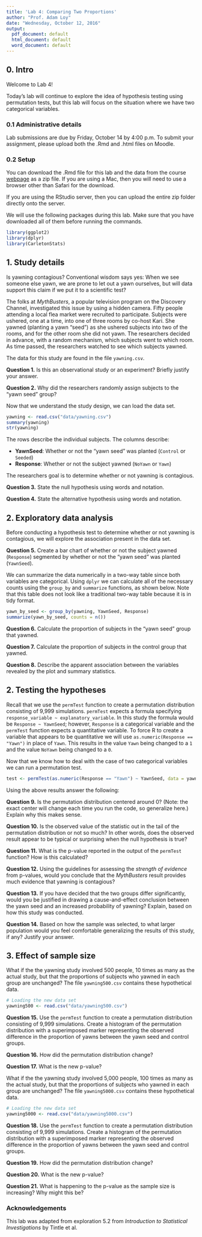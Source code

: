 ```yaml
---
title: 'Lab 4: Comparing Two Proportions'
author: "Prof. Adam Loy"
date: "Wednesday, October 12, 2016"
output:
  pdf_document: default
  html_document: default
  word_document: default
---
```


## 0. Intro

Welcome to Lab 4!

Today's lab will continue to explore the idea of hypothesis testing using permutation tests, but this lab will focus on the situation where we have two categorical variables.

### 0.1 Administrative details
Lab submissions are due by Friday, October 14 by 4:00 p.m. To submit your assignment, please upload both the .Rmd and .html files on Moodle.

### 0.2 Setup
You can download the .Rmd file for this lab and the data from the course [webpage](http://math107-lu.github.io/) as a zip file. If you are using a Mac, then you will need to use a browser other than Safari for the download. 

If you are using the RStudio server, then you can upload the entire zip folder directly onto the server.

We will use the following packages during this lab. Make sure that you have downloaded all of them before running the commands.


```r
library(ggplot2)
library(dplyr)
library(CarletonStats)
```


## 1. Study details

Is yawning contagious? Conventional wisdom says yes: When we see someone else yawn, we are prone to let out a yawn ourselves, but will data support this claim if we put it to a scientific test?

The folks at *MythBusters*, a popular television program on the Discovery Channel, investigated this issue by using a hidden camera. Fifty people attending a local flea market were recruited to participate. Subjects were ushered, one at a time, into one of three rooms by co-host Kari. She yawned (planting a yawn "seed") as she ushered subjects into two of the rooms, and for the other room she did not yawn. The researchers decided in advance, with a random mechanism, which subjects went to which room. As time passed, the researchers watched to see which subjects yawned.

The data for this study are found in the file `yawning.csv`.


**Question 1.** Is this an observational study or an experiment? Briefly justify your answer.


**Question 2.** Why did the researchers randomly assign subjects to the "yawn seed" group?


Now that we understand the study design, we can load the data set.

```r
yawning <- read.csv("data/yawning.csv")
summary(yawning)
str(yawning)
```

The rows describe the individual subjects. The columns describe:

- **YawnSeed**: Whether or not the "yawn seed" was planted (`Control` or `Seeded`)
- **Response**: Whether or not the subject yawned (`NoYawn` or `Yawn`)

The researchers goal is to determine whether or not yawning is contagious.


**Question 3.** State the null hypothesis using words and notation.


**Question 4.** State the alternative hypothesis using words and notation.


## 2. Exploratory data analysis

Before conducting a hypothesis test to determine whether or not yawning is contagious, we will explore the association present in the data set.


**Question 5.** Create a bar chart of whether or not the subject yawned (`Response`) segmented by whether or not the "yawn seed" was planted (`YawnSeed`).


We can summarize the data numerically in a two-way table since both variables are categorical. Using `dplyr` we can calculate all of the necessary counts using the `group_by` and `summarize` functions, as shown below. Note that this table does not look like a traditional two-way table because it is in tidy format.

```r
yawn_by_seed <- group_by(yawning, YawnSeed, Response)
summarize(yawn_by_seed, counts = n())
```


**Question 6.** Calculate the proportion of subjects in the "yawn seed" group that yawned.

**Question 7.** Calculate the proportion of subjects in the control group that yawned.

**Question 8.** Describe the apparent association between the variables revealed by the plot and summary statistics.


## 2. Testing the hypotheses

Recall that we use the `permTest` function to create a permutation distribution consisting of 9,999 simulations. `permTest` expects a formula specifying `response_variable ~ explanatory_variable`. In this study the formula would be `Response ~ YawnSeed`; however, `Response` is a categorical variable and the `permTest` function expects a quantitative variable. To force R to create a variable that appears to be quantitative we will use `as.numeric(Response == "Yawn")` in place of `Yawn`. This results in the value `Yawn` being changed to a `1` and the value `NoYawn` being changed to a `0`. 

Now that we know how to deal with the case of two categorical variables we can run a permutation test.


```r
test <- permTest(as.numeric(Response == "Yawn") ~ YawnSeed, data = yawning, alternative = "less")
```


Using the above results answer the following:


**Question 9.** Is the permutation distribution centered around 0? (Note: the exact center will change each time you run the code, so generalize here.) Explain why this makes sense.

**Question 10.** Is the observed value of the statistic out in the tail of the permutation distribution or not so much? In other words, does the observed result appear to be typical or surprising when the null hypothesis is true?

**Question 11.** What is the p-value reported in the output of the `permTest` function? How is this calculated?

**Question 12.** Using the guidelines for assessing the *strength of evidence* from p-values, would you conclude that the *MythBusters* result provides much evidence that yawning is contagious?

**Question 13.** If you have decided that the two groups differ significantly, would you be justified in drawing a cause-and-effect conclusion between the yawn seed and an increased probability of yawning? Explain, based on how this study was conducted.

**Question 14.** Based on how the sample was selected, to what larger population would you feel comfortable generalizing the results of this study, if any? Justify your answer.


## 3. Effect of sample size

What if the the yawning study involved 500 people, 10 times as many as the actual study, but that the proportions of subjects who yawned in each group are unchanged? The file `yawning500.csv` contains these hypothetical data.


```r
# Loading the new data set
yawning500 <- read.csv("data/yawning500.csv")
```


**Question 15.** Use the `permTest` function to create a permutation distribution consisting of 9,999 simulations. Create a histogram of the permutation distribution with a superimposed marker representing the observed difference in the proportion of yawns between the yawn seed and control groups.

**Question 16.** How did the permutation distribution change?

**Question 17.** What is the new p-value?


What if the the yawning study involved 5,000 people, 100 times as many as the actual study, but that the proportions of subjects who yawned in each group are unchanged? The file `yawning5000.csv` contains these hypothetical data.

```r
# Loading the new data set
yawning5000 <- read.csv("data/yawning5000.csv")
```


**Question 18.** Use the `permTest` function to create a permutation distribution consisting of 9,999 simulations. Create a histogram of the permutation distribution with a superimposed marker representing the observed difference in the proportion of yawns between the yawn seed and control groups.

**Question 19.** How did the permutation distribution change?

**Question 20.** What is the new p-value?

**Question 21.** What is happening to the p-value as the sample size is increasing? Why might this be?


### Acknowledgements

This lab was adapted from exploration 5.2 from *Introduction to Statistical Investigations* by Tintle et al.

